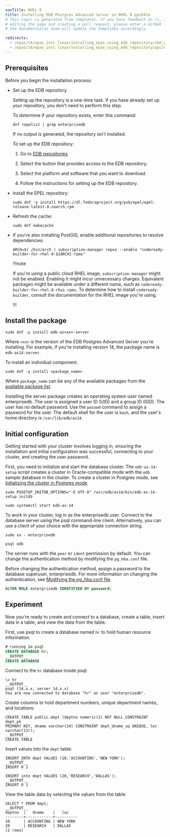 ```yaml
---
navTitle: RHEL 8
title: Installing EDB Postgres Advanced Server on RHEL 8 ppc64le
# This topic is generated from templates. If you have feedback on it, instead of
# editing the page and creating a pull request, please enter a GitHub issue and
# the documentation team will update the templates accordingly.

redirects:
  - /epas/14/epas_inst_linux/installing_epas_using_edb_repository/ibm_power_ppc64le/epas_rhel8_ppcle
  - /epas/14/epas_inst_linux/installing_epas_using_edb_repository/ppcle/epas_rhel8_ppcle
---
```


## Prerequisites

Before you begin the installation process:

- Set up the EDB repository.

  Setting up the repository is a one-time task. If you have already set up your repository, you don't need to perform this step.

  To determine if your repository exists, enter this command:

  `dnf repolist | grep enterprisedb`

  If no output is generated, the repository isn't installed.

  To set up the EDB repository:

  1. Go to [EDB repositories](https://www.enterprisedb.com/repos-downloads).

  1. Select the button that provides access to the EDB repository.
  1. Select the platform and software that you want to download.

  1. Follow the instructions for setting up the EDB repository.

- Install the EPEL repository:
  ```shell
  sudo dnf -y install https://dl.fedoraproject.org/pub/epel/epel-release-latest-8.noarch.rpm
  ```
- Refresh the cache:
  ```shell
  sudo dnf makecache
  ```
- If you're also installing PostGIS, enable additional repositories to resolve dependencies:

  ```shell
  ARCH=$( /bin/arch ) subscription-manager repos --enable "codeready-builder-for-rhel-8-${ARCH}-rpms"
  ```

  !!!note

  If you're using a public cloud RHEL image, `subscription manager` might not be enabled. Enabling it might incur unnecessary charges. Equivalent packages might be available under a different name, such as `codeready-builder-for-rhel-8-rhui-rpms`. To determine how to install `codeready-builder`, consult the documentation for the RHEL image you're using.

  !!!

## Install the package

```shell
sudo dnf -y install edb-as<xx>-server
```

Where `<xx>` is the version of the EDB Postgres Advanced Server you're installing. For example, if you're installing version 14, the package name is `edb-as14-server`.

To install an individual component:

```shell
sudo dnf -y install <package_name>
```

Where `package_name` can be any of the available packages from the [available package list](/epas/14/installing/linux_install_details/rpm_packages/).

Installing the server package creates an operating system user named enterprisedb. The user is assigned a user ID (UID) and a group ID (GID). The user has no default password. Use the `passwd` command to assign a password for the user. The default shell for the user is `bash`, and the user's home directory is `/var/lib/edb/as14`.

## Initial configuration

Getting started with your cluster involves logging in, ensuring the installation and initial configuration was successful, connecting to your cluster, and creating the user password.

First, you need to initialize and start the database cluster. The `edb-as-14-setup` script creates a cluster in Oracle-compatible mode with the `edb` sample database in the cluster. To create a cluster in Postgres mode, see [Initializing the cluster in Postgres mode](../linux_install_details/managing_an_advanced_server_installation/#initializing-the-cluster-in-postgres-mode).

```shell
sudo PGSETUP_INITDB_OPTIONS="-E UTF-8" /usr/edb/as14/bin/edb-as-14-setup initdb

sudo systemctl start edb-as-14
```

To work in your cluster, log in as the enterprisedb user. Connect to the database server using the psql command-line client. Alternatively, you can use a client of your choice with the appropriate connection string.

```shell
sudo su - enterprisedb

psql edb
```

The server runs with the `peer` or `ident` permission by default. You can change the authentication method by modifying the `pg_hba.conf` file.

Before changing the authentication method, assign a password to the database superuser, enterprisedb. For more information on changing the authentication, see [Modifying the pg_hba.conf file](../../epas_guide/03_database_administration/01_configuration_parameters/01_setting_new_parameters/#modifying-the-pg_hbaconf-file).

```sql
ALTER ROLE enterprisedb IDENTIFIED BY password;
```

## Experiment

Now you're ready to create and connect to a database, create a table, insert data in a table, and view the data from the table.

First, use psql to create a database named `hr` to hold human resource information.

```sql
# running in psql
CREATE DATABASE hr;
__OUTPUT__
CREATE DATABASE
```

Connect to the `hr` database inside psql:

```
\c hr
__OUTPUT__
psql (14.x.x, server 14.x.x)
You are now connected to database "hr" as user "enterprisedb".
```

Create columns to hold department numbers, unique department names, and locations:

```
CREATE TABLE public.dept (deptno numeric(2) NOT NULL CONSTRAINT dept_pk
PRIMARY KEY, dname varchar(14) CONSTRAINT dept_dname_uq UNIQUE, loc
varchar(13));
__OUTPUT__
CREATE TABLE
```

Insert values into the `dept` table:

```
INSERT INTO dept VALUES (10,'ACCOUNTING','NEW YORK');
__OUTPUT__
INSERT 0 1
```

```
INSERT into dept VALUES (20,'RESEARCH','DALLAS');
__OUTPUT__
INSERT 0 1
```

View the table data by selecting the values from the table:

```
SELECT * FROM dept;
__OUTPUT__
deptno  |   dname    |   loc
--------+------------+----------
10      | ACCOUNTING | NEW YORK
20      | RESEARCH   | DALLAS
(2 rows)
```

